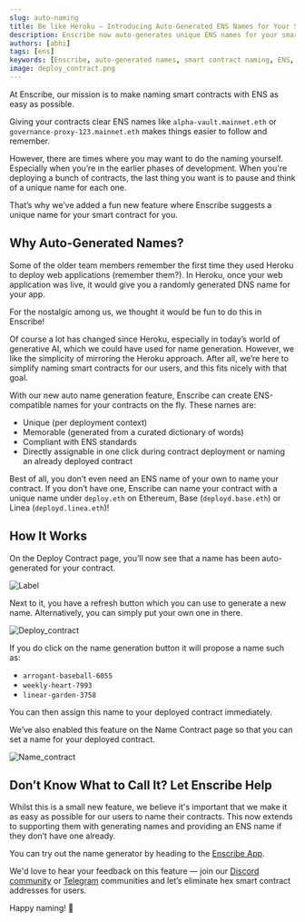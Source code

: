```yaml
---
slug: auto-naming
title: Be like Heroku – Introducing Auto-Generated ENS Names for Your Smart Contracts in Enscribe
description: Enscribe now auto-generates unique ENS names for your smart contracts — inspired by Heroku, optimized for Ethereum. No manual naming required.
authors: [abhi]
tags: [ens]
keywords: [Enscribe, auto-generated names, smart contract naming, ENS, Ethereum, contract deployment, developer UX]
image: deploy_contract.png
---
```


At Enscribe, our mission is to make naming smart contracts with ENS as easy as possible.

Giving your contracts clear ENS names like `alpha-vault.mainnet.eth` or `governance-proxy-123.mainnet.eth` makes things easier to follow and remember.

However, there are times where you may want to do the naming yourself. Especially when you’re in the earlier phases of development. When you're deploying a bunch of contracts, the last thing you want is to pause and think of a unique name for each one.

That’s why we’ve added a fun new feature where Enscribe suggests a unique name for your smart contract for you.

## Why Auto-Generated Names?
Some of the older team members remember the first time they used Heroku to deploy web applications (remember them?). In Heroku, once your web application was live, it would give you a randomly generated DNS name for your app.

For the nostalgic among us, we thought it would be fun to do this in Enscribe!

Of course a lot has changed since Heroku, especially in today’s world of generative AI, which we could have used for name generation. However, we like the simplicity of mirroring the Heroku approach. After all, we’re here to simplify naming smart contracts for our users, and this fits nicely with that goal.

With our new auto name generation feature, Enscribe can create ENS-compatible names for your contracts on the fly. These names are:

- Unique (per deployment context)
- Memorable (generated from a curated dictionary of words)
- Compliant with ENS standards
- Directly assignable in one click during contract deployment or naming an already deployed contract

Best of all, you don’t even need an ENS name of your own to name your contract. If you don’t have one, Enscribe can name your contract with a unique name under `deploy.eth` on Ethereum, Base (`deployd.base.eth`) or Linea (`deployd.linea.eth`)!

## How It Works
On the Deploy Contract page, you’ll now see that a name has been auto-generated for your contract.

![Label](label.png)

Next to it, you have a refresh button which you can use to generate a new name. Alternatively, you can simply put your own one in there.

![Deploy_contract](deploy_contract.png)

If you do click on the name generation button it will propose a name such as:

- `arrogant-baseball-6055`
- `weekly-heart-7993`
- `linear-garden-3758`

You can then assign this name to your deployed contract immediately.

We’ve also enabled this feature on the Name Contract page so that you can set a name for your deployed contract.

![Name_contract](name_contract.png)

## Don’t Know What to Call It? Let Enscribe Help

Whilst this is a small new feature, we believe it's important that we make it as easy as possible for our users to name their contracts. This now extends to supporting them with generating names and providing an ENS name if they don’t have one already.

You can try out the name generator by heading to the [Enscribe App](https://app.enscribe.xyz/).

We'd love to hear your feedback on this feature — join our [Discord community](https://discord.gg/8QUMMdS5GY) or [Telegram](https://t.me/enscribers) communities and let’s eliminate hex smart contract addresses for users.

Happy naming! 🚀
